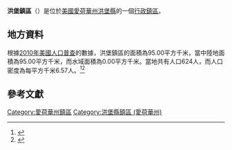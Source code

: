 {{noteTA
|G1=USState
|G2=地名
|G3=Unit
}}
{{Infobox settlement
|official_name            = 洪堡鎮區
|native_name = Humboldt Township
|settlement_type          = [[行政鎮區|行政鎮區]]
|image_skyline            = 
|imagesize                = 
|image_map                = Humboldt Township, Humboldt County, Iowa.png
|mapsize                  = 250px
|pushpin_map  =USA Iowa
|pushpin_label = 洪堡鎮區
|pushpin_label_position   = top
|pushpin_map_caption      = 洪堡鎮區在愛荷華州的位置
|subdivision_type         = [[世界政區索引|國家]]
|subdivision_type1        = [[美国州份|州份]]
|subdivision_type2        = [[愛荷華州行政区划|縣]]
|subdivision_name         = [[美国|美国]]
|subdivision_name1        = [[愛荷華州|愛荷華州]]
|subdivision_name2        = [[洪堡縣_(愛荷華州)|洪堡縣]]
|elevation_ft             = 915
|elevation_m              = 279
|timezone                 = [[北美中部時區|北美中部時區]]
|area_total_km2           = 95.00
|area_land_km2            = 95.00
|area_water_km2           = 0.00
|area_total_sq_mi         = 
|area_land_sq_mi          = 
|area_water_sq_mi         = 
|population_as_of         = [[2010年美國人口普查|2010]]
|population_footnotes     = 
|population_total         = 624
|population_density_km2   = auto
|population_density_sq_mi = auto
|utc_offset               = -6
|coordinates              = {{coord|42|51|40|N|91|09|14|W|type:city_region:US-AL_source:GNS-enwiki|display=inline,title}}
| coor_pinpoint           = 
| coordinates_footnotes   = 
|timezone_DST             = CDT
|utc_offset_DST           = -5
|postal_code_type         = [[美國郵區編號|郵區編號]]
|postal_code              = 50558, 50560
|area_code                = {{link-en|电话区号515|Area code 515|515}}
|blank_name = [[地名信息系统|GNIS ID]]
|blank_info = 468060
}}
'''洪堡鎮區'''（{{lang-en|Humboldt Township}}）是位於[[美國|美國]][[愛荷華州|愛荷華州]][[洪堡縣_(愛荷華州)|洪堡縣]]的一個[[行政鎮區|行政鎮區]]。

== 地方資料 ==
根據[[2010年美國人口普查|2010年美國人口普查]]的數據，洪堡鎮區的面積為95.00平方千米，當中陸地面積為95.00平方千米，而水域面積為0.00平方千米。當地共有人口624人，而人口密度為每平方千米6.57人。<ref name="GR8">{{cite web|url=http://factfinder2.census.gov|publisher=[[美国人口调查局|美国人口调查局]]|accessdate=2011-05-14|title=American FactFinder|archive-date=2013-09-11|archive-url=https://web.archive.org/web/20130911234518/http://factfinder2.census.gov/|dead-url=no}}</ref><ref>{{cite web|url=https://www.citypopulation.de/en/usa/iowa/admin/|title=USA: Iowa (Counties and Townships) - City Population}}</ref>

== 參考文獻 ==
{{reflist}}

{{洪堡縣 (愛荷華州)}}

{{DEFAULTSORT:Humboldt Township}}
[[Category:愛荷華州鎮區|Category:愛荷華州鎮區]]
[[Category:洪堡縣鎮區_(愛荷華州)|Category:洪堡縣鎮區 (愛荷華州)]]

{{Iowa-geo-stub}}